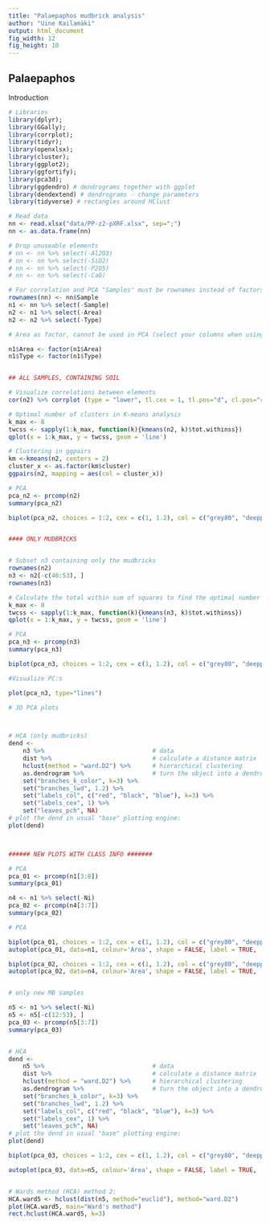 ```yaml
---
title: "Palaepaphos mudbrick analysis"
author: "Uine Kailamäki"
output: html_document
fig_width: 12 
fig_height: 10 
---
```



## Palaepaphos

Introduction

```r
# Libraries
library(dplyr); 
library(GGally); 
library(corrplot); 
library(tidyr); 
library(openxlsx); 
library(cluster); 
library(ggplot2); 
library(ggfortify); 
library(pca3d);
library(ggdendro) # dendrograms together with ggplot
library(dendextend) # dendrograms - change parameters
library(tidyverse) # rectangles around HClust

# Read data
nn <- read.xlsx("data/PP-z2-pXRF.xlsx", sep=";")
nn <- as.data.frame(nn)

# Drop unuseable elements
# nn <- nn %>% select(-Al2O3)
# nn <- nn %>% select(-SiO2)
# nn <- nn %>% select(-P2O5)
# nn <- nn %>% select(-CaO)

# For correlation and PCA "Samples" must be rownames instead of factors
rownames(nn) <- nn$Sample
n1 <- nn %>% select(-Sample)
n2 <- n1 %>% select(-Area)
n2 <- n2 %>% select(-Type)

# Area as factor, cannot be used in PCA (select your columns when using n1)

n1$Area <- factor(n1$Area)
n1$Type <- factor(n1$Type)


## ALL SAMPLES, CONTAINING SOIL

# Visualize correlations between elements
cor(n2) %>% corrplot (type = "lower", tl.cex = 1, tl.pos="d", cl.pos="r")

# Optimal number of clusters in K-means analysis
k_max <- 8
twcss <- sapply(1:k_max, function(k){kmeans(n2, k)$tot.withinss})
qplot(x = 1:k_max, y = twcss, geom = 'line')

# Clustering in ggpairs
km <-kmeans(n2, centers = 2)
cluster_x <- as.factor(km$cluster)
ggpairs(n2, mapping = aes(col = cluster_x))

# PCA
pca_n2 <- prcomp(n2)
summary(pca_n2)

biplot(pca_n2, choices = 1:2, cex = c(1, 1.2), col = c("grey80", "deeppink2"))


#### ONLY MUDBRICKS


# Subset n3 containing only the mudbricks
rownames(n2)
n3 <- n2[-c(46:53), ]
rownames(n3)

# Calculate the total within sum of squares to find the optimal number of clusters
k_max <- 8
twcss <- sapply(1:k_max, function(k){kmeans(n3, k)$tot.withinss})
qplot(x = 1:k_max, y = twcss, geom = 'line')

# PCA
pca_n3 <- prcomp(n3)
summary(pca_n3)

biplot(pca_n3, choices = 1:2, cex = c(1, 1.2), col = c("grey80", "deeppink2"))

#Visualize PC:s

plot(pca_n3, type="lines")

# 3D PCA plots



# HCA (only mudbricks)
dend <- 
    n3 %>%                              # data
    dist %>%                            # calculate a distance matrix
    hclust(method = "ward.D2") %>%      # hierarchical clustering 
    as.dendrogram %>%                   # turn the object into a dendrogram
    set("branches_k_color", k=3) %>% 
    set("branches_lwd", 1.2) %>%
    set("labels_col", c("red", "black", "blue"), k=3) %>%    
    set("labels_cex", 1) %>% 
    set("leaves_pch", NA) 
# plot the dend in usual "base" plotting engine:
plot(dend)



###### NEW PLOTS WITH CLASS INFO #######

# PCA
pca_01 <- prcomp(n1[3:8])
summary(pca_01)

n4 <- n1 %>% select(-Ni)
pca_02 <- prcomp(n4[3:7])
summary(pca_02)

# PCA

biplot(pca_01, choices = 1:2, cex = c(1, 1.2), col = c("grey80", "deeppink2"), main = "PCA All elements")
autoplot(pca_01, data=n1, colour='Area', shape = FALSE, label = TRUE,  main = "PCA All elements")

biplot(pca_02, choices = 1:2, cex = c(1, 1.2), col = c("grey80", "deeppink2"), main = "No nickel")
autoplot(pca_02, data=n4, colour='Area', shape = FALSE, label = TRUE,  main = "No nickel")


# only new MB samples

n5 <- n1 %>% select(-Ni)
n5 <- n5[-c(12:53), ]
pca_03 <- prcomp(n5[3:7])
summary(pca_03)


# HCA
dend <- 
    n5 %>%                              # data
    dist %>%                            # calculate a distance matrix
    hclust(method = "ward.D2") %>%      # hierarchical clustering 
    as.dendrogram %>%                   # turn the object into a dendrogram
    set("branches_k_color", k=3) %>% 
    set("branches_lwd", 1.2) %>%
    set("labels_col", c("red", "black", "blue"), k=3) %>%    
    set("labels_cex", 1) %>% 
    set("leaves_pch", NA) 
# plot the dend in usual "base" plotting engine:
plot(dend)

biplot(pca_03, choices = 1:2, cex = c(1, 1.2), col = c("grey80", "deeppink2"), main = "Only new MB samples")

autoplot(pca_03, data=n5, colour='Area', shape = FALSE, label = TRUE,  main = "Only new MB samples")


# Wards method (HCA) method 2: 
HCA.ward5 <- hclust(dist(n5, method="euclid"), method="ward.D2")
plot(HCA.ward5, main="Ward's method")
rect.hclust(HCA.ward5, k=3)


```


